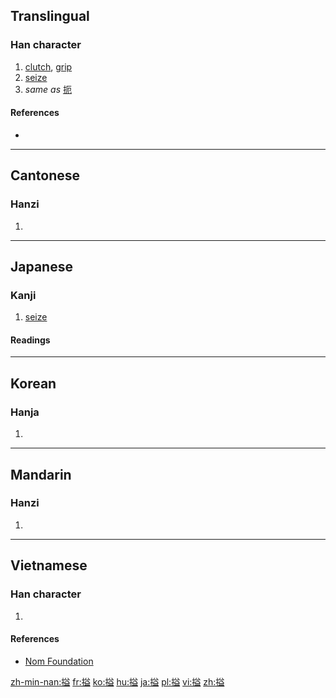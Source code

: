 ==Translingual==

===Han character===
{{Han char|rn=64|rad=手|as=10|sn=13|four=5801<sub>7</sub>|canj=手廿金廿 (QTCT)|ids=⿰[[扌]][[益]]}}

# [[clutch]], [[grip]]
# [[seize]]
# ''same as'' [[扼]]

====References====
* {{Han ref|kx=0447.180|dkj=12497|hdz=31936.050|uh=6424|ud=25636|bh=DD7E|bd=56702}}

----

==Cantonese==

===Hanzi===
{{yue-hanzi|jyut=[[ak1]]|y=ak1}}

# {{defn|lang=yue|sort=手10}}

----

==Japanese==

===Kanji===
{{ja-kanji|grade=|rs=手10}}

# [[seize]]

====Readings====
{{ja-readings|on=[[あく]] (aku), [[せく]] (seku), [[えつ]] (etsu), [[えち]] (echi)|kun=[[とらえる]] (toraeru)}}

----

==Korean==

===Hanja===
{{ko-hanja|hangeul=액|eumhun=|rv=aek|mr=aek|y=ayk}}

# {{defn|lang=ko|sort=手10}}

----

==Mandarin==

===Hanzi===
{{cmn-hanzi|pin=[[è]] ([[e4]])|wg=o<sup>4</sup>}}

# {{defn|lang=cmn|sort=手10}}

----

==Vietnamese==

===Han character===
{{vi-hantu|rs=手10|ách}}

# {{defn|lang=vi|sort=手10}}

====References====
*[http://nomfoundation.org/common/nom_details.php?codepoint=6424 Nom Foundation]

[[zh-min-nan:搤]]
[[fr:搤]]
[[ko:搤]]
[[hu:搤]]
[[ja:搤]]
[[pl:搤]]
[[vi:搤]]
[[zh:搤]]